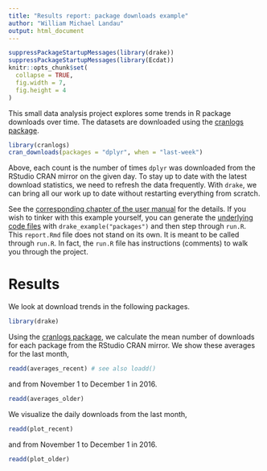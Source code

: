 ```yaml
---
title: "Results report: package downloads example"
author: "William Michael Landau"
output: html_document
---
```


```r
suppressPackageStartupMessages(library(drake))
suppressPackageStartupMessages(library(Ecdat))
knitr::opts_chunk$set(
  collapse = TRUE,
  fig.width = 7,
  fig.height = 4
)
```

This small data analysis project explores some trends in R package downloads over time. The datasets are downloaded using the [cranlogs package](https://github.com/metacran/cranlogs).

```r
library(cranlogs)
cran_downloads(packages = "dplyr", when = "last-week")
```

Above, each count is the number of times `dplyr` was downloaded from the RStudio CRAN mirror on the given day. To stay up to date with the latest download statistics, we need to refresh the data frequently. With `drake`, we can bring all our work up to date without restarting everything from scratch. 

See the [corresponding chapter of the user manual](https://ropenscilabs.github.io/drake-manual/example-packages.html) for the details. If you wish to tinker with this example yourself, you can generate the [underlying code files](https://github.com/ropensci/drake/tree/master/inst/examples/packages) with `drake_example("packages")` and then step through `run.R`. This `report.Rmd` file does not stand on its own. It is meant to be called through `run.R`. In fact, the `run.R` file has instructions (comments) to walk you through the project.

# Results

We look at download trends in the following packages.

```r
library(drake)
```

Using the [cranlogs package](https://github.com/metacran/cranlogs), we calculate the mean number of downloads for each package from the RStudio CRAN mirror. We show these averages for the last month,

```r
readd(averages_recent) # see also loadd()
```

and from November 1 to December 1 in 2016.

```r
readd(averages_older)
```

We visualize the daily downloads from the last month,

```r
readd(plot_recent)
```

and from November 1 to December 1 in 2016.

```r
readd(plot_older)
```
